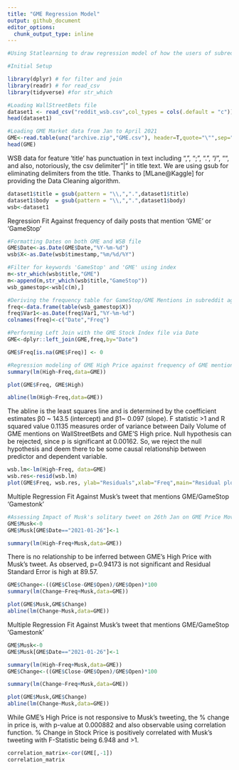 ---
title: "GME Regression Model"
output: github_document
editor_options: 
  chunk_output_type: inline
---

```{r setup, include=TRUE, message=FALSE,warning=FALSE}

#Using Statlearning to draw regression model of how the users of subreddit WallStreetBets drove price of GME in 2021

#Initial Setup

library(dplyr) # for filter and join 
library(readr) # for read_csv
library(tidyverse) #for str_which

#Loading WallStreetBets file
dataset1 <- read_csv("reddit_wsb.csv",col_types = cols(.default = "c"))
head(dataset1)

#Loading GME Market data from Jan to April 2021
GME<-read.table(unz("archive.zip","GME.csv"), header=T,quote="\"",sep=",")
head(GME)
```

WSB data for feature 'title' has punctuation in text including ",", ";", ".", "/", "", and also, notoriously, the csv delimiter "\|" in title text. We are using gsub for eliminating delimiters from the title. Thanks to [MLane\@Kaggle] for providing the Data Cleaning algorithm. 

```{r clean, include=TRUE, message=FALSE,warning=FALSE}
dataset1$title = gsub(pattern = "\\,",".",dataset1$title)
dataset1$body  = gsub(pattern = "\\,",".",dataset1$body)
wsb<-dataset1

```

Regression Fit Against frequency of daily posts that mention 'GME' or 'GameStop'

```{r,echo=TRUE}
#Formatting Dates on both GME and WSB file
GME$Date<-as.Date(GME$Date,"%Y-%m-%d")  
wsb$X<-as.Date(wsb$timestamp,"%m/%d/%Y")

#Filter for keywords 'GameStop' and 'GME' using index
m<-str_which(wsb$title,"GME")
m<-append(m,str_which(wsb$title,"GameStop"))
wsb_gamestop<-wsb[c(m),]

#Deriving the frequency table for GameStop/GME Mentions in subreddit against Date
freq<-data.frame(table(wsb_gamestop$X))
freq$Var1<-as.Date(freq$Var1,"%Y-%m-%d")
colnames(freq)<-c("Date","Freq")

#Performing Left Join with the GME Stock Index file via Date
GME<-dplyr::left_join(GME,freq,by="Date")

GME$Freq[is.na(GME$Freq)] <- 0

#Regression modeling of GME High Price against frequency of GME mentions on WallStreetBets 
summary(lm(High~Freq,data=GME))

plot(GME$Freq, GME$High)

abline(lm(High~Freq,data=GME))

```

The abline is the least squares line and is determined by the coefficient estimates  β0 ~ 143.5 (intercept) and β1~ 0.097 (slope). F statistic >1 and R squared value 0.1135 measures order of variance between Daily Volume of GME mentions on WallStreetBets and GME'S High price. Null hypothesis can be rejected, since p is significant at 0.00162. So, we reject the null hypothesis and deem there to be some causal relationship between predictor and dependent variable.

```{r}
wsb.lm<-lm(High~Freq, data=GME)
wsb.res<-resid(wsb.lm)
plot(GME$Freq, wsb.res, ylab="Residuals",xlab="Freq",main="Residual plot")

```


Multiple Regression Fit Against Musk's tweet that mentions GME/GameStop 'Gamestonk'

```{r}
#Assessing Impact of Musk's solitary tweet on 26th Jan on GME Price Movement
GME$Musk<-0
GME$Musk[GME$Date=="2021-01-26"]<-1

summary(lm(High~Freq+Musk,data=GME))
```

There is no relationship to be inferred between GME's High Price with Musk's tweet. As observed, p=0.94173 is not significant and Residual Standard Error is high at 89.57.

```{r,echo=TRUE}
GME$Change<-((GME$Close-GME$Open)/GME$Open)*100
summary(lm(Change~Freq+Musk,data=GME))

plot(GME$Musk,GME$Change)
abline(lm(Change~Musk,data=GME))

```

Multiple Regression Fit Against Musk's tweet that mentions GME/GameStop 'Gamestonk'

```{r,echo=TRUE}
GME$Musk<-0
GME$Musk[GME$Date=="2021-01-26"]<-1

summary(lm(High~Freq+Musk,data=GME))
GME$Change<-((GME$Close-GME$Open)/GME$Open)*100

summary(lm(Change~Freq+Musk,data=GME))

plot(GME$Musk,GME$Change)
abline(lm(Change~Musk,data=GME))
```

While GME's High Price is not responsive to Musk's tweeting, the % change in price is, with p-value at 0.000882 and also observable using correlation function. % Change in Stock Price is positively correlated with Musk's tweeting with F-Statistic being 6.948 and >1. 

```{r,echo=TRUE}
correlation_matrix<-cor(GME[,-1])
correlation_matrix
```

